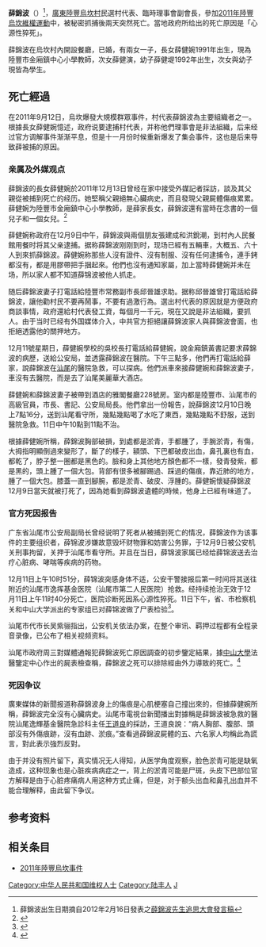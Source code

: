 {{copyedit|time=2011-12-20T01:51:51+00:00}}
{{Infobox Biography
| subject_name   = 薛錦波
| image_name     = Xue Jin Bo.jpeg
| image_size     = 250px
| image_caption  = 薛錦波
| date_of_birth  = 1969年4月7日
| place_of_birth = {{CHN}}
| date_of_death  = 2011年12月11日
| place_of_death = {{CHN}}[[廣東|廣東]][[汕尾|汕尾]]
| occupation     = [[廣東|廣東]][[陸豐|陸豐]][[烏坎村|烏坎村]]民選村代表、烏坎村臨時理事會副會長
}}

'''薛錦波'''（{{bd|1969年|4月7日|2011年|12月11日|catIdx=Xue薛錦波}}）<ref>薛錦波出生日期摘自2012年2月16日發表之[http://weibo.com/1915506467/y5JZGxpEk 薛錦波先生追思大會發言稿]</ref>，[[廣東|廣東]][[陸豐|陸豐]][[烏坎村|烏坎村]]民選村代表、臨時理事會副會長，參加[[2011年陸豐烏坎事件|2011年陸豐烏坎維權運動]]中，被秘密抓捕後兩天突然死亡。當地政府所给出的死亡原因是「心源性猝死」。

薛錦波在烏坎村內開設餐廳，已婚，有兩女一子，長女薛健婉1991年出生，現為陸豐市金廂鎮中心小學教師，次女薛健演，幼子薛健堤1992年出生，次女與幼子現皆為學生。
==死亡經過==
{{see also|2011年陸豐烏坎事件}}

在2011年9月12日，烏坎爆發大規模群眾事件，村代表薛錦波為主要組織者之一。根據長女薛健婉憶述，政府说要逮捕村代表，并称他們理事會是非法組織，后来经过官方调解事件渐渐平息，但是十一月份时候重新爆发了集会事件，这也是后来导致薛被捕的原因。

===亲属及外媒观点===
薛錦波的長女薛健婉於2011年12月13日曾经在家中接受外媒記者採訪，談及其父親從被捕到死亡的经历。她堅稱父親絕無心臟病史，而且發現父親屍體傷痕累累。薛健婉为陸豐市金廂鎮中心小學教師，是薛家長女，薛錦波還有當時在念書的一個兒子和一個女兒。<ref name="薛健婉自述">{{cite web|author=陽光時務|title=父亲薛锦波之死—-薛錦波長女薛健婉自述|url=http://www.isunaffairs.com/?p=2014|date=2011-12-15|access-date=2011-12-16|archive-url=https://web.archive.org/web/20120107192450/http://www.isunaffairs.com/?p=2014|archive-date=2012-01-07|dead-url=yes}}</ref>

薛健婉称政府在12月9日中午，薛錦波與兩個朋友張建成和洪銳潮，到村內人民餐館用餐时将其父亲逮捕。据称薛錦波刚刚到时，现场已經有五輛車，大概五、六十人到來抓薛錦波。薛健婉称那些人沒有證件、沒有制服、沒有任何逮捕令，連手銬都沒有，都是用膠帶把手捆起來。他們也沒有通知家屬，加上當時薛健婉并未在场，所以家人都不知道薛锦波被他人抓走。

随后薛錦波妻子打電話給陸豐市常務副市長邱晉雄求助。据称邱晉雄曾打電話給薛錦波，讓他勸村民不要再鬧事，不要有過激行為。選出村代表的原因就是方便政府商談事情，政府還給村代表發工資，每個月一千元，現在又說是非法組織，要抓人。由于当时已经有外国媒体介入，中共官方{{Fact|可能是依据某些国家安全条例|time=2011-12-23T11:41:11+00:00}}拒絕讓薛錦波家人與薛錦波會面，也拒絕透露他的關押地方。

12月11號星期日，薛健婉學校的吳校長打電話給薛健婉，說金廂鎮黃書記要求薛錦波的病歷，送給公安局，並透露薛錦波在醫院。下午三點多，他們再打電話給薛家，說薛錦波在[[汕尾|汕尾]]的醫院急救，可以探病。他們派車來接薛健婉和薛錦波妻子，車沒有去醫院，而是去了汕尾美麗華大酒店。

薛健婉和薛錦波妻子被帶到酒店的雅閣餐廳228號房。室内都是陸豐市、汕尾市的高級官員，市長、書記、公安局局長。他們拿出一份報告，說薛錦波12月10日晚上7點16分，送到汕尾看守所，幾點幾點喝了水吃了東西，幾點幾點不舒服，送到醫院急救。11日中午10點到11點不治。

根據薛健婉所稱，薛錦波胸部破損，到處都是淤青，手都腫了，手腕淤青，有傷，大拇指明顯倒過來變形了，斷了的樣子，額頭、下巴都破皮出血，鼻孔裏也有血，都乾了，脖子整一圈都是黑色的。臉和身上其他地方顏色都不一樣，發青發紫，都是黑的，頭上腫了一個大包。背部有很多被腳踢過、踩過的傷痕，靠近肺的地方，腫了一個大包。膝蓋一直到腳腕，都是淤青、破皮、浮腫的。薛健婉懷疑薛錦波12月9日當天就被打死了，因為她看到薛錦波遺體的時候，他身上已經有味道了。

===官方死因报告===
广东省汕尾市公安局副局长曾经说明了死者从被捕到死亡的情况，薛錦波作为该事件的主要组织者，薛锦波涉嫌故意毁坏财物罪和妨害公务罪，于12月9日被公安机关刑事拘留，关押于汕尾市看守所。并且在当日，薛锦波家属已经给薛锦波送去治疗心脏病、哮喘等疾病的药物。

12月11日上午10时51分，薛锦波突感身体不适，公安干警接报后第一时间将其送往附近的汕尾市逸挥基金医院（汕尾市第二人民医院）抢救。经持续抢治无效于12月11日上午11时40分死亡，医院诊断死因系心源性猝死。11日下午，省、市检察机关和中山大学派出的专家组已对薛锦波做了尸表检验<ref>{{cite web |url=http://news.sznews.com/content/2011-12/14/content_6308551.htm |title=陆丰嫌犯看守所死亡续：未检出外力致死迹象_焦点新闻_深圳新闻网 |first= |last= |work=news.sznews.com |year=2011 [last update] |accessdate=21 December 2011 |archive-url=https://web.archive.org/web/20120215061215/http://news.sznews.com/content/2011-12/14/content_6308551.htm |archive-date=2012-02-15 |dead-url=yes }}</ref>。

汕尾市代市长吴紫骊指出，公安机关依法办案，在整个审讯、羁押过程都有全程录音录像，已公布了相关视频资料。

汕尾市政府周三對媒體通報犯薛錦波死亡原因調查的初步鑒定結果，據[[中山大學|中山大學]]法醫鑒定中心作出的屍表檢查稱，薛錦波之死可以排除經由外力導致的死亡。<ref name="中山大學法醫鑒定">{{cite web|author=明報|title=廣東陸豐烏坎村官被雙規|url=http://inews.mingpao.com/htm/Inews/20111214/ca32359c.htm|date=2011-12-15|accessdate=2011-12-16|archive-date=2012-01-08|archive-url=https://web.archive.org/web/20120108035943/http://inews.mingpao.com/htm/INews/20111214/ca32359c.htm|dead-url=no}}</ref>

===死因争议===
廣東媒体的新聞报道称薛錦波身上的傷痕是心肌梗塞自己撞出來的，但據薛健婉所稱，薛錦波完全沒有心臟病史。汕尾市電視台新聞播出對據稱是薛錦波被急救的醫院汕尾逸輝基金醫院急診科主任[[王道良|王道良]]的採訪，王道良說：“病人胸部、腹部、頭部沒有外傷痕跡，沒有血跡、淤痕。”查看過薛錦波屍體的五、六名家人均稱此為謊言，對此表示強烈反對。

由于并没有照片留下，真实情况无人得知，从医学角度观察，脸色淤青可能是缺氧造成，这种现象也是心脏疾病病症之一，背上的淤青可能是尸斑，头皮下巴部位官方解释是由于心脏疼痛病人用这种方式止痛，但是，对于额头出血和鼻孔出血并不能合理解释，由此留下争议。

== 参考资料 ==
{{reflist}}

== 相关条目 ==
*[[2011年陸豐烏坎事件|2011年陸豐烏坎事件]]

{{DEFAULTSORT:Xue薛錦波}}
[[Category:中华人民共和国维权人士|Category:中华人民共和国维权人士]]
[[Category:陆丰人|Category:陆丰人]]
[[Category:薛姓|J]]